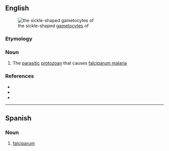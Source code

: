 ==English==
[[File:Gametocytes plasmodium 5952 lores.jpg|thumb|the sickle-shaped [[gametocyte]]s of {{taxlink|Plasmodium falciparum|species|ver=210318}}]]
===Etymology===
{{rfe|en}}

===Noun===
{{en-noun|-}}

# {{lb|en|cytology}} The [[parasitic]] [[protozoan]] {{taxlink|Plasmodium falciparum|species|ver=210318}} that causes [[falciparum malaria]]

===References===
* {{pedia|Plasmodium falciparum|i=1}}
* {{specieslite|Plasmodium falciparum|i=1}}
* {{comcatlite|Plasmodium falciparum|i=1}}

----

==Spanish==

===Noun===
{{es-noun|m}}

# [[#English|falciparum]]